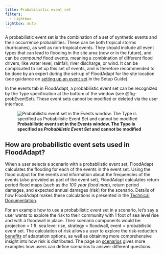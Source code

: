 ```yaml
---
title: Probabilistic event set
filters:
  - lightbox
lightbox: auto
---
```


A probabilistic event set is the combination of a set of synthetic events and their occurrence probabilities. These can be both tropical storms (hurricanes), as well as non-tropical events. They should include all event types that can lead to flooding in the site area (now or in the future), and can be *compound* flood events, meaning a combination of different flood drivers, like water level, rainfall, river discharge, or wind. It can be complicated to set up this set of events, and is therefore recommended to be done by an expert during the set-up of FloodAdapt for the site location (see guidance on [setting up an event set](../../3_setup_guide/risk_analysis.qmd) in the Setup Guide)

In the events tab in FloodAdapt, a probabilistic event set can be recognized by the Type specification at the bottom of the window (see @fig-probEventSet). These event sets cannot be modified or deleted via the user interface.

![**Probabilistic event set in the Events window. The Type is specified as *Probabilistic Event Set* and cannot be modified**](../../_static/images/probEventSet.png){#fig-probEventSet}

::: {.callout-note}
## How are probabilistic event sets used in FloodAdapt?
When a user selects a scenario with a probabilistic event set, FloodAdapt calculates the flooding for each of the events in the event set. Using the flood output for the events and information about the frequencies of the events (also provided as part of the event set), FloodAdapt calculates return period flood maps (such as the *100 year flood map*), return period damages, and expected annual damages (risk) for the scenario. Details of how FloodAdapt makes these calculations is presented in the [Technical Documentation](../../3_technical_docs/RiskScenario.qmd).

For an example how to use a probabilistic event set in a scenario, let's say a user wants to explore the risk to their community with 1 foot of sea level rise and with a floodwall in place. Their scenario components would be: projection = 1 ft. sea level rise, strategy = floodwall, event = probabilistic event set. The calculation of risk allows a user to explore the risk-reduction [benefits](../benefits.qmd) of adaptation options, as well as obtaining more comprehensive insight into how risk is distributed. The page on [scenarios](../scenarios/index.qmd) gives more examples how users can define scenarios to answer different questions.
:::
